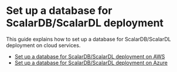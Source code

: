 # Set up a database for ScalarDB/ScalarDL deployment

This guide explains how to set up a database for ScalarDB/ScalarDL deployment on cloud services.

* [Set up a database for ScalarDB/ScalarDL deployment on AWS](SetupDatabaseForAWS.mdx)
* [Set up a database for ScalarDB/ScalarDL deployment on Azure](SetupDatabaseForAzure.mdx)
